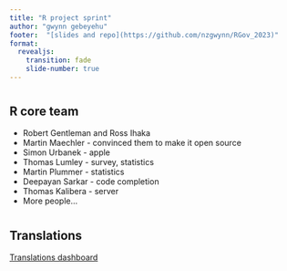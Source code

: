 ```yaml
---
title: "R project sprint"
author: "gwynn gebeyehu"
footer:  "[slides and repo](https://github.com/nzgwynn/RGov_2023)"
format: 
  revealjs: 
    transition: fade
    slide-number: true
---
```


#  {background-image="images/Ross_text.jpeg" background-size="contain"}

#  {background-image="images/Core_Email.png" background-size="contain"}

#  {background-image="images/RCore_age.png" background-size="contain"}

#  {background-image="images/codebase.png" background-size="contain"}

## R core team

::: incremental
-   Robert Gentleman and Ross Ihaka
-   Martin Maechler - convinced them to make it open source 
-   Simon Urbanek - apple
-   Thomas Lumley - survey, statistics
-   Martin Plummer - statistics
-   Deepayan Sarkar - code completion
-   Thomas Kalibera - server
-   More people...
:::

#  {background-image="images/codebase-mod.png" background-size="contain"}

# {background-image="images/vectorize_library.png" background-size="contain"}

#  {background-image="images/bugzilla_screenshot.png" background-size="contain"}

# {background-image="images/request_hex.png" background-size="contain"}

# {background-image="images/new_code.png" background-size="contain"}

# {background-image="images/new_doc.png" background-size="contain"}

# {background-image="images/new_test.png" background-size="contain"}

# {background-image="images/surprise_hex.png" background-size="contain"}

# {background-image="images/Ahmadou_pathc.jpg" background-size="contain"}

# {background-image="images/alpha_quartz.png" background-size="contain"}

## Translations

[Translations dashboard](https://contributor.r-project.org/translations-dashboard/)

# {background-image="images/participants.jpg" background-size="contain"}

# {background-image="images/meetup.png" background-size="contain"}

